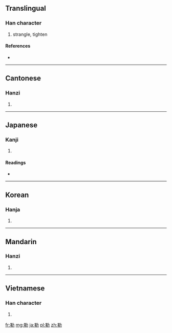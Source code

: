 {{also|勒}}
==Translingual==

===Han character===
{{Han char|rn=19|rad=力|as=09|sn=11|four=4452<sub>7</sub>|canj=廿十大尸 (TJKS)}}

# strangle, tighten

====References====
* {{Han ref|kx=0148.100|dkj=02386|dj=0333.200|hdz=10374.010|uh=52D2|ud=21202|bh=B0C7|bd=45255}}

----

==Cantonese==

===Hanzi===
{{yue-hanzi|jyut=|y=lak6}}

# {{defn|Cantonese|sort=力09}}

----

==Japanese==

===Kanji===
{{ja-kanji|grade=|rs=力09}}

# {{defn|Japanese|sort=力09}}

====Readings====
* {{ja-readings|on=[[ろく]] (roku)|kun=[[くつわ]] (kutsuwa)}}

----

==Korean==

===Hanja===
{{ko-hanja|hangeul=륵|rv=reuk|mr=rŭk}}

# {{defn|Korean|sort=力09}}

----

==Mandarin==

===Hanzi===
{{cmn-hanzi|pin=[[lè]] ([[le4]]), [[lēi]] ([[lei1]])|wg=le<sup>4</sup>, lei<sup>1</sup>}}

# {{defn|Mandarin|sort=力09}}

----

==Vietnamese==

===Han character===
{{vi-hantu|[[lặc]], [[lắc]], [[lấc]], [[lật]], [[lất]]|rs=力09}}

# {{defn|Vietnamese|sort=力09}}

[[fr:勒]]
[[mg:勒]]
[[ja:勒]]
[[pl:勒]]
[[zh:勒]]